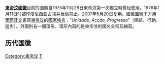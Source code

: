 {{Infobox coat of arms
|name             = 东帝汶国徽
|image            = Coat of arms of East Timor.svg
|image_width      = 280
|middle           = Coat of arms of East Timor (2002–2007).svg
|middle_width     = 280
|middle_caption   = 东帝汶民主共和国使用的国徽（2002年-2007年）
|lesser           = 
|lesser_alt       = 
|lesser_width     = 
|lesser_caption   = 
|armiger          = {{flag|东帝汶|name=东帝汶民主共和国}}
|year_adopted     = 2007年启用
|crest            = 
|torse            = 
|Crest and mantle = 
|shield           =
|supporters       =
|motto            = "''Unidade, Acção, Progresso''"（團結，行動，進步）
|orders           = 
|other_elements   = 
|earlier_versions = 
|use              = 
|notes            = 
}}

'''[[東帝汶|東帝汶]][[國徽|國徽]]'''目前的国徽自1975年11月28日東帝汶第一次獨立時曾经使用，1976年1月11日时被印度尼西亚占领并当局禁止，2007年5月20日复用。國徽圖案下方用[[葡萄牙文|葡萄牙文]]書寫[[東帝汶|東帝汶]]的[[國家格言|國家格言]]："''Unidade, Acção, Progresso''"（團結，行動，進步）。外面則有一個環形，環形內寫的是東帝汶的國名全稱及縮寫。

== 历代国徽 ==
{{Gallery
|File:Brasão de armas do reino de Portugal (1485).svg|[[葡属帝汶|葡属帝汶]]<br />1520年-1975年
|File:Coat_of_arms_of_Portuguese_Timor_(1935-1951).svg|[[葡属帝汶|葡属帝汶]]<br />1935年-1951年
|File:Coat_of_arms_of_Portuguese_Timor_(1951-1975).svg|[[葡属帝汶|葡属帝汶]]<br />1951年-1975年
|File:Lesser_coat_of_arms_of_Portuguese_Timor.svg|[[葡属帝汶|葡属帝汶]]<br />1935年-1975年
|File:Incorrect arms of East Timor.svg|[[东帝汶民主共和国|东帝汶民主共和国]]<br />（独立前）
|File:Coat of arms of East Timor.svg|[[东帝汶民主共和国|东帝汶民主共和国]]<br />1975年
|File:coat of arms of Timor Timur.svg|[[东帝汶印度尼西亚占领时期|东帝汶印度尼西亚占领时期]]<br /> (東帝汶省)<br />1976年-1999年
|File:Coat of arms of East Timor (UNTAET).svg|联合国驻东帝汶过渡行政当局<br />1999年-2002年
|File:Coat of arms of East Timor (2002–2007).svg|[[东帝汶民主共和国|东帝汶民主共和国]]<br />2002年-2007年
}}

{{亚洲题目|國徽}}
[[Category:東帝汶|Category:東帝汶]]
[[Category:國徽|T]]